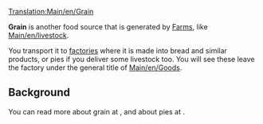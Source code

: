 [[Translation:Main/en/Grain]]{{en/-}}
{{en/Cargo|name=Grain
|image=Grain.png
|produced=[[Main/en/Farm]]
|accepted=[[Main/en/Factory]]
}}

'''Grain''' is another food source that is generated by [[Main/en/Farm|Farms]], like [[Main/en/livestock]]. 

You transport it to [[Main/en/Factory|factories]] where it is made into bread and similar products, or pies if you deliver some livestock too. You will see these leave the factory under the general title of [[Main/en/Goods]].

==Background==
You can read more about grain at [http://www.wikipedia.org/wiki/Cereal ], and about pies at [http://www.wikipedia.org/wiki/Pie ].